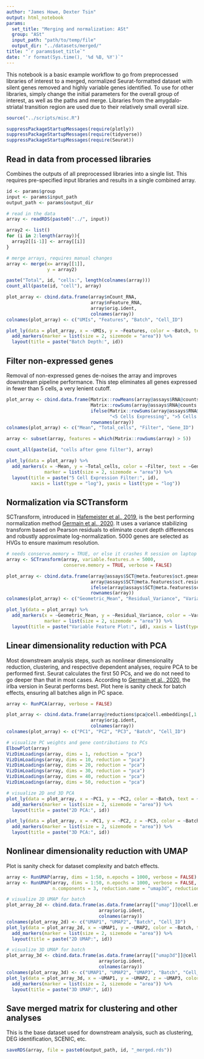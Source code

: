 ```yaml
---
author: "James Howe, Dexter Tsin"
output: html_notebook
params:
  set_title: "Merging and normalization: ASt"
  group: "ASt"
  input_path: "path/to/temp/file"
  output_dir: "../datasets/merged/"
title: "`r params$set_title`"
date: "`r format(Sys.time(), '%d %B, %Y')`"
---
```


This notebook is a basic example workflow to go from preprocessed libraries of interest to a merged, normalized Seurat-formatted dataset with silent genes removed and highly variable genes identified. To use for other libraries, simply change the initial parameters for the overall group of interest, as well as the paths and merge. Libraries from the amygdalo-striatal transition region are used due to their relatively small overall size.

```r
source("../scripts/misc.R")

suppressPackageStartupMessages(require(plotly))
suppressPackageStartupMessages(require(tidyverse))
suppressPackageStartupMessages(require(Seurat))
```

## Read in data from processed libraries

Combines the outputs of all preprocessed libraries into a single list. This requires pre-specified input libraries and results in a single combined array.

```r
id <- params$group
input <- params$input_path
output_path <- params$output_dir 

# read in the data
array <- readRDS(paste0("../", input))

array2 <- list()
for (i in 2:length(array)){
  array2[[i-1]] <- array[[i]]
}

# merge arrays, requires manual changes
array <- merge(x= array[[1]], 
               y = array2)

paste("Total", id, "cells:", length(colnames(array)))
count_all(paste(id, "cell"), array)

plot_array <- cbind.data.frame(array$nCount_RNA, 
                               array$nFeature_RNA,
                               array$orig.ident,
                               colnames(array))
colnames(plot_array) <- c("UMIs", "Features", "Batch", "Cell_ID")

plot_ly(data = plot_array, x = ~UMIs, y = ~Features, color = ~Batch, text = ~Cell_ID) %>%
  add_markers(marker = list(size = 2, sizemode = "area")) %>%
  layout(title = paste("Batch Depth:", id))
```

## Filter non-expressed genes

Removal of non-expressed genes de-noises the array and improves downstream pipeline performance. This step eliminates all genes expressed in fewer than 5 cells, a very lenient cutoff.

```r
plot_array <- cbind.data.frame(Matrix::rowMeans(array@assays$RNA@counts),
                               Matrix::rowSums(array@assays$RNA@counts != 0),
                               ifelse(Matrix::rowSums(array@assays$RNA@counts != 0) > 5, 
                                      "<5 Cells Expressing", ">5 Cells Expressing"),
                               rownames(array))
colnames(plot_array) <- c("Mean", "Total_cells", "Filter", "Gene_ID")

array <- subset(array, features = which(Matrix::rowSums(array) > 5))

count_all(paste(id, "cells after gene filter"), array)

plot_ly(data = plot_array) %>%
  add_markers(x = ~Mean, y = ~Total_cells, color = ~Filter, text = ~Gene_ID, 
              marker = list(size = 2, sizemode = "area")) %>%
  layout(title = paste("5 Cell Expression Filter:", id),
         xaxis = list(type = "log"), yaxis = list(type = "log"))
```

## Normalization via SCTransform

SCTransform, introduced in [Hafemeister et  al., 2019](https://genomebiology.biomedcentral.com/articles/10.1186/s13059-019-1874-1), is the best performing normalization method [Germain et al., 2020](https://genomebiology.biomedcentral.com/articles/10.1186/s13059-020-02136-7). It uses a variance stabilizing transform based on Pearson residuals to eliminate count depth differences and robustly approximate log-normalization. 5000 genes are selected as HVGs to ensure maximum resolution.

```r
# needs conserve.memory = TRUE, or else it crashes R session on laptop
array <- SCTransform(array, variable.features.n = 5000, 
                     conserve.memory = TRUE, verbose = FALSE)

plot_array <- cbind.data.frame(array@assays$SCT@meta.features$sct.gmean,
                               array@assays$SCT@meta.features$sct.residual_variance,
                               ifelse(array@assays$SCT@meta.features$sct.variable, "Variable", "Non-variable"),
                               rownames(array))
colnames(plot_array) <- c("Geometric_Mean", "Residual_Variance", "Variable_Feature", "Gene_ID")

plot_ly(data = plot_array) %>%
  add_markers(x = ~Geometric_Mean, y = ~Residual_Variance, color = ~Variable_Feature, text = ~Gene_ID, 
              marker = list(size = 2, sizemode = "area")) %>%
  layout(title = paste("Variable Feature Plot:", id), xaxis = list(type = "log"))
```

## Linear dimensionality reduction with PCA

Most downstream analysis steps, such as nonlinear dimensionality reduction, clustering, and respective dependent analyses, require PCA to be performed first. Seurat calculates the first 50 PCs, and we do not need to go deeper than that in most cases. According to [Germain et al., 2020](https://genomebiology.biomedcentral.com/articles/10.1186/s13059-020-02136-7), the irlba version in Seurat performs best. Plot here is sanity check for batch effects, ensuring all batches align in PC space.

```r
array <- RunPCA(array, verbose = FALSE)

plot_array <- cbind.data.frame(array@reductions$pca@cell.embeddings[,1:3], 
                               array$orig.ident,
                               colnames(array))
colnames(plot_array) <- c("PC1", "PC2", "PC3", "Batch", "Cell_ID")

# visualize PC weights and gene contributions to PCs
ElbowPlot(array)
VizDimLoadings(array, dims = 1, reduction = "pca")
VizDimLoadings(array, dims = 10, reduction = "pca")
VizDimLoadings(array, dims = 20, reduction = "pca")
VizDimLoadings(array, dims = 30, reduction = "pca")
VizDimLoadings(array, dims = 40, reduction = "pca")
VizDimLoadings(array, dims = 50, reduction = "pca")

# visualize 2D and 3D PCA
plot_ly(data = plot_array, x = ~PC1, y = ~PC2, color = ~Batch, text = ~Cell_ID) %>%
  add_markers(marker = list(size = 2, sizemode = "area")) %>%
  layout(title = paste("2D PCA:", id))

plot_ly(data = plot_array, x = ~PC1, y = ~PC2, z = ~PC3, color = ~Batch, text = ~Cell_ID) %>%
  add_markers(marker = list(size = 2, sizemode = "area")) %>%
  layout(title = paste("3D PCA:", id))
```

## Nonlinear dimensionality reduction with UMAP

Plot is sanity check for dataset complexity and batch effects.

```r
array <- RunUMAP(array, dims = 1:50, n.epochs = 1000, verbose = FALSE)
array <- RunUMAP(array, dims = 1:50, n.epochs = 1000, verbose = FALSE,
                 n.components = 3, reduction.name = "umap3d", reduction.key = "UMAP3D_",)

# visualize 2D UMAP for batch
plot_array_2d <- cbind.data.frame(as.data.frame(array[["umap"]]@cell.embeddings),
                                  array$orig.ident,
                                  colnames(array))
colnames(plot_array_2d) <- c("UMAP1", "UMAP2", "Batch", "Cell_ID")
plot_ly(data = plot_array_2d, x = ~UMAP1, y = ~UMAP2, color = ~Batch, text = ~Cell_ID) %>%
  add_markers(marker = list(size = 2, sizemode = "area")) %>%
  layout(title = paste("2D UMAP:", id))

# visualize 3D UMAP for batch
plot_array_3d <- cbind.data.frame(as.data.frame(array[["umap3d"]]@cell.embeddings),
                                  array$orig.ident,
                                  colnames(array))
colnames(plot_array_3d) <- c("UMAP1", "UMAP2", "UMAP3", "Batch", "Cell_ID")
plot_ly(data = plot_array_3d, x = ~UMAP1, y = ~UMAP2, z = ~UMAP3, color = ~Batch, text = ~Cell_ID) %>%
  add_markers(marker = list(size = 2, sizemode = "area")) %>%
  layout(title = paste("3D UMAP:", id))
```

## Save merged matrix for clustering and other analyses

This is the base dataset used for downstream analysis, such as clustering, DEG identification, SCENIC, etc.

```r
saveRDS(array, file = paste0(output_path, id, "_merged.rds"))
```